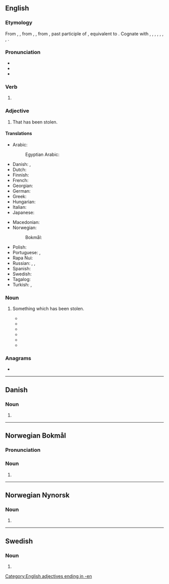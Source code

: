 {{also|stollen}}
==English==

===Etymology===
From {{inh|en|enm|stolen}}, {{m|enm|istolen}}, from {{inh|en|ang|stolen}}, {{m|ang|ġestolen}}, from {{inh|en|gem-pro|*stulanaz}}, past participle of {{der|en|gem-pro|*stelaną|t=to steal}}, equivalent to {{af|en|stole|-en}}. Cognate with {{cog|sco|stellin}}, {{m|sco|stollin|t=stolen}}, {{cog|stq|stäälen|t=stolen}}, {{cog|fy|stellen|t=stolen}}, {{cog|nl|gestolen|t=stolen}}, {{cog|nds-de|stohlen|t=stolen}}, {{cog|de|gestohlen|t=stolen}}, {{cog|sv|stulen|t=stolen}}.

===Pronunciation===
* {{IPA|en|/ˈstəʊlən/}}
* {{audio|en|en-us-stolen.ogg|Audio (US)}}
* {{rhymes|en|əʊlən|s=2}}

===Verb===
{{head|en|verb form}}

# {{past participle of|en|steal|nocat=1}}

===Adjective===
{{en-adj|-}}

# That has been stolen.

====Translations====
{{trans-top|that has been stolen}}
* Arabic: {{t|ar|مَسْرُوق}}
*: Egyptian Arabic: {{t|arz|مسروق|tr=masrūʾ}}
* Danish: {{t|da|stjålen}}, {{t|da|stjålet}}
* Dutch: {{t+|nl|gestolen}}
* Finnish: {{t+|fi|varastettu}}
* French: {{t+|fr|volé}}
* Georgian: {{t|ka|მოპარული}}
* German: {{t+|de|gestohlen}}
* Greek: {{t+|el|κλεμμένος}}
* Hungarian: {{t|hu|ellopott}}
* Italian: {{t+|it|rubato}}
* Japanese: {{t|ja|盗まれた}}
{{trans-mid}}
* Macedonian: {{t|mk|у́краден}}
* Norwegian:
*: Bokmål: {{t|nb|stjålen}}
* Polish: {{t|pl|ukradziony}}
* Portuguese: {{t+|pt|roubado}}, {{t+|pt|furtado}}
* Rapa Nui: {{t|rap|hakananai'a}}
* Russian: {{t+|ru|кра́денный}}, {{t+|ru|укра́денный}}, {{t+|ru|воро́ванный}}
* Spanish: {{t+|es|robado}}
* Swedish: {{t+|sv|stulen}}
* Tagalog: {{t+|tl|nakaw}}
* Turkish: {{t+|tr|çalıntı}}, {{t+|tr|çalınmış}}
{{trans-bottom}}

===Noun===
{{en-noun}}

# {{lb|en|US|MTE|MLE}} Something which has been stolen.
#* {{quote-av|en|date=2015-07-19|author=|episode=5: Other Lives|title={{w|True Detective}}|season=2|url=https://genius.com/True-detective-other-lives-script-annotated|passage=Oh, a few months back, a detective came by with pictures of identical diamonds. Wanted to know if anybody had come around maybe trying to sell them. I told him I read the pawn sheets regular and I haven't seen them listed. He tells me they don't want the '''stolens''' on any sheets.}}
#* {{quote-song|en|date=2018-02-17|artist=Mitch|title=Plugged In Freestyle|url=https://genius.com/Mitch-uk-mitch-plugged-in-freestyle-lyrics|composer=Fumez the Engineer|note=[https://www.youtube.com/watch?v=a0u0CKIRrhc&t=216 3:36]|passage=Spinner, shotty, semi<br/>These shots ain't no Henny<br/>If this Glock holds twenty<br/>I make it scream like Dezzie<br/>Dilemma like Kelly<br/>Before I had a bar like Peggy<br/>How many pagans? Many<br/>Ask my probation...<br/>She knows it's many, many<br/>And if I take it there it's edgy<br/>You see my '''stolens''' come with petty}}
#* {{quote-song|en|author=Yb Tak30ver|title=Island|date=2019-08-28|url=https://genius.com/Yb-tak30ver-island-lyrics|note=[https://www.youtube.com/watch?v=rK2CWWupVuA&t=81 1:21 ]|passage=A island I wanna live somewhere silent<br/>I'm shining I'm bout to flood my neck with diamonds<br/>Yeah I've been spitting facts these niggas lying<br/>I'm driving '''stolens''', foreigns, yeah I'm riding}}
#* {{quote-song|en|author=Tunde|title=Mob Ties|date=26-03-2020|note=[https://www.youtube.com/watch?v=wYgBVwQ2qp8&t=113 1:53]|url=https://genius.com/Tunde-mcr-mob-ties-lyrics|passage=The young bulls get the green light, suttin's gettin' sabotaged<br/>They’ll get it done in a hoopty on the ped or even on the handlebars<br/>But the main focus is doe bro rest in peace M we're just tryna have it large<br/>Screaming fuck feds get gwop let me see your battle scars<br/>We trap in '''stolens''' 24's shag whips and rattle cars}}
#* {{quote-song|en|author={{w|StaySolidRocky}}|date=2020-07-17|album={{w|Fallin' (EP)|Fallin'}}|note=track 2, [https://www.youtube.com/watch?v=RVfvveagIiA&t=21 0:21]|url=https://genius.com/Staysolidrocky-viola-lyrics|title=Viola|passage=Pray for my soldiers that's ridin’ in '''stolens'''}}
#* {{quote-song|en|date=2021-08-24|author=Booter Bee|title=No Point|note=[https://www.youtube.com/watch?v=0frIg0uB59I&&t=38 0:38]|passage=Fill that clip with golden worms<br/>Grap that dots and fold it first<br/>(snap!) make sure that the '''stolen''' works'''}}

===Anagrams===
* {{anagrams|en|a=elnost|Elston|Leston|Letson|Noltes|Solent|Tolens|lentos|onlest|telson}}

[[Category:English adjectives ending in -en]]

----

==Danish==

===Noun===
{{head|da|noun form|g=c}}

# {{definite singular of|da|stol}}

----

==Norwegian Bokmål==

===Pronunciation===
{{rfp|nb}}

===Noun===
{{head|nb|noun form|g=m}}

# {{inflection of|nb|stol||definite|s}}

----

==Norwegian Nynorsk==

===Noun===
{{head|nn|noun form|g=m}}

# {{inflection of|nn|stol||definite|s}}

----

==Swedish==

===Noun===
{{head|sv|noun form}}

# {{sv-noun-form-def|stol}}